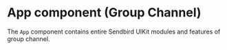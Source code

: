
<Meta title="GroupChannelApp" component={App} of={GroupChannelAppStories} />

# App component (Group Channel)

The `App` component contains entire Sendbird UIKit modules and features of group channel.
<br />

<Canvas of={GroupChannelAppStories.Default} >
</Canvas>

<Controls />
